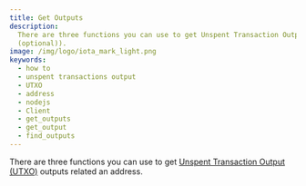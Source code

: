 ```yaml
---
title: Get Outputs
description:
  There are three functions you can use to get Unspent Transaction Output (UTXO) outputs related an address Client.getAddressOutputs(str), Client.getOutput(str), and Client.findOutputs(output_ids (optional), addresses
  (optional)).
image: /img/logo/iota_mark_light.png
keywords:
  - how to
  - unspent transactions output
  - UTXO
  - address
  - nodejs
  - Client
  - get_outputs
  - get_output
  - find_outputs
---
```



<KeyConceptOutputs />

There are three functions you can use to get
[Unspent Transaction Output (UTXO)](../explanations/messages_payloads_and_transactions.md#unspent-transaction-output-utxo)
outputs related an address.

<Tabs groupId='language' queryString>
  <TabItem value='java' label='Java'>
    <JavaGetOutputs />
  </TabItem>
  <TabItem value='typescript-node' label='Typescript (Node.js)'>
    <NodejsGetOutputs />
  </TabItem>
  <TabItem value='python' label='Python'>
    <PythonGetOutputs />
  </TabItem>
  <TabItem value='rust' label='Rust'>
    <RustGetOutputs />
  </TabItem>
  <TabItem value='typescript-wasm' label='Typescript (Wasm)'>
    <WasmGetOutputs />
  </TabItem>
</Tabs>
